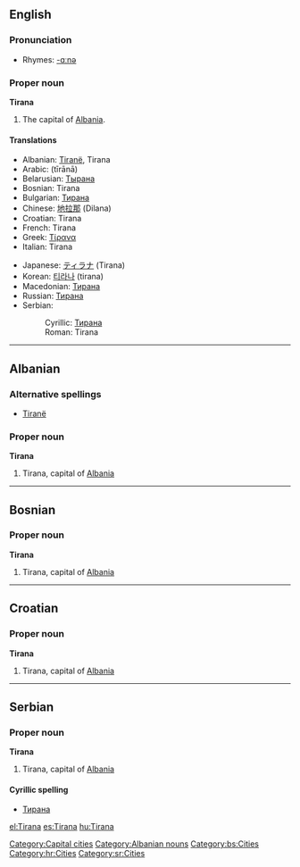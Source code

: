 {{wikipedia}}
==English==

===Pronunciation===
*Rhymes: [[Rhymes:English:-ɑːnə|-ɑːnə]]

===Proper noun===
'''Tirana'''
# The capital of [[Albania]].

====Translations====
{{top}}
*Albanian: [[Tiranë]], Tirana
*Arabic: {{ARchar|[[تيرانا]]}} (tīrānā)
*Belarusian: [[Тырана]]
*Bosnian: Tirana {{f}}
*Bulgarian: [[Тирана]]
*Chinese: [[地拉那]] (Dilana)
*Croatian: Tirana {{f}}
*French: Tirana
*Greek: [[Τίρανα]]
*Italian: Tirana
{{mid}}
*Japanese: [[ティラナ]] (Tirana)
*Korean: [[티라나]] (tirana)
*Macedonian: [[Тирана]] {{f}}
*Russian: [[Тирана]] {{f}}
*Serbian:
*:Cyrillic: [[Тирана]] {{f}}
*:Roman: Tirana {{f}}
{{bottom}}

[[Category:Capital cities]]

----

==Albanian==
===Alternative spellings===
*[[Tiranë]]
===Proper noun===
'''Tirana'''
# Tirana, capital of [[Albania]]

[[Category:Albanian nouns]]

----

==Bosnian==
===Proper noun===
'''Tirana''' {{f}}

# Tirana, capital of [[Albania]]

[[Category:bs:Cities]]

----

==Croatian==
===Proper noun===
'''Tirana''' {{f}}

# Tirana, capital of [[Albania]]

[[Category:hr:Cities]]

----

==Serbian==
===Proper noun===
'''Tirana''' {{f}}

# Tirana, capital of [[Albania]]

====Cyrillic spelling====
*[[Тирана#Serbian|Тирана]]

[[Category:sr:Cities]]

[[el:Tirana]]
[[es:Tirana]]
[[hu:Tirana]]